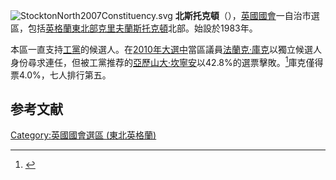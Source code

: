 [[File:StocktonNorth2007Constituency.svg|right]]
'''北斯托克頓'''（{{lang-en|Stockton North}}），[[英國|英國]][[英國國會|國會]]一自治市選區，包括[[英格蘭|英格蘭]][[東北英格蘭|東北部]][[克里夫蘭|克里夫蘭]][[斯托克頓|斯托克頓]]北部。始設於1983年。

本區一直支持[[工黨_(英國)|工黨]]的候選人。在[[2010年英國大選|2010年大選中]]當區議員[[法蘭克·庫克|法蘭克·庫克]]以獨立候選人身份尋求連任，但被工黨推荐的[[亞歷山大·坎寧安|亞歷山大·坎寧安]]以42.8%的選票擊敗。<ref name="">{{cite news
|publisher=[[英國廣播公司|英國廣播公司]]
|date=2010年5月7日
|title=Election 2010/Constituency/Stockton North
|url=http://news.bbc.co.uk/1/shared/election2010/results/constituency/e45.stm
|accessdate=2010年6月21日
|archive-date=2017年9月2日
|archive-url=https://web.archive.org/web/20170902222025/http://news.bbc.co.uk/1/shared/election2010/results/constituency/e45.stm
|dead-url=no
}}</ref>庫克僅得票4.0%，七人排行第五。

==参考文献==
<div class="references-small">
<references></references>
</div>
{{英國國會選區 (東北英格蘭)}}
{{DEFAULTSORT:Stockton North}}
[[Category:英國國會選區_(東北英格蘭)|Category:英國國會選區 (東北英格蘭)]]